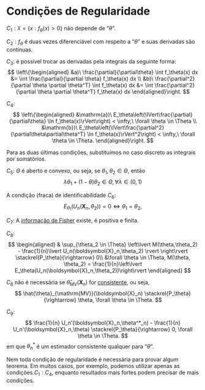 # Condições de Regularidade

$C_1: \mathfrak{X} = \{x : f_\theta (x) > 0 \}$ não depende de "$\theta$".

$C_2: f_\theta$ é duas vezes diferenciável com respeito a "$\theta$" e suas derivadas são contínuas.

$C_3:$ é possível trocar as derivadas pela integrais da seguinte forma:
$$
\left\{\begin{aligned}
&a)\ \frac{\partial}{\partial\theta} \int f_\theta(x) dx &= \int \frac{\partial}{\partial \theta} f_\theta(x) dx \\
&b)\ \frac{\partial^2}{\partial \theta \partial \theta^T} \int f_\theta(x) dx &= \int \frac{\partial^2}{\partial \theta \partial \theta^T} f_\theta(x) dx
\end{aligned}\right.
$$

$C_4:$
$$
\left\{\begin{aligned}
&\mathrm{a})\ E_\theta\left(\lVert\frac{\partial}{\partial\theta} \ln f_\theta(x)\rVert\right) < \infty,\ \forall \theta \in \Theta \\
&\mathrm{b})\ E_\theta\left(\lVert\frac{\partial^2}{\partial\theta\partial\theta^T} \ln f_\theta(x)\rVert^2\right) < \infty,\ \forall \theta \in \Theta.
\end{aligned}\right.
$$

Para as duas últimas condições, substituímos no caso discreto as integrais por somatórios.


$C_5$: $\Theta$ é aberto e convexo, ou seja, se $\theta_1, \theta_2 \in \Theta$, então
$$
\lambda\theta_1 + (1-\theta)\theta_2 \in \Theta, \forall \lambda \in (0,1)
$$

A condição (fraca) de identificabilidade $C_6$:
$$
E_{\theta_1}(U_n(\boldsymbol{X}_n,\theta_2)) = 0 \iff \theta_1 = \theta_2,
$$

$C_7$: A [informação de Fisher](infofisher.qmd) existe, é positiva e finita.

$C_8$:
$$
\begin{aligned}
& \sup_{\theta_2 \in \Theta} \left\lvert M(\theta,\theta_2) - \frac{1}{n}\lvert U_n(\boldsymbol{X}_n,\theta_2) \rvert \right\rvert
\stackrel{P_\theta}{\rightarrow} 0\\ 
&\forall \theta \in \Theta, M(\theta, \theta_2) = \frac{1}{n}\left\lvert E_\theta(U_n(\boldsymbol{X}_n,\theta_2))\right\rvert
\end{aligned}
$$

::: {.callout-note title="Consistência e $C_8$"}
$C_8$ não é necessária se $\hat{\theta}_{\mathrm{MV}}(\boldsymbol{X}_n)$ for [consistente](estimadores-consistentes.qmd), ou seja,
$$
\hat{\theta}_{\mathrm{MV}}(\boldsymbol{X}_n) \stackrel{P_\theta}{\rightarrow} \theta, \forall \theta \in \Theta.
$$
:::

$C_9$:
$$
\frac{1}{n} U_n'(\boldsymbol{X}_n,\theta^*_n) - \frac{1}{n} U_n'(\boldsymbol{X}_n,\theta) \stackrel{P_\theta}{\rightarrow} 0, \forall \theta \in \Theta.
$$
em que $\theta^*_n$ é um estimador consistente qualquer para "$\theta$".

:::{.callout-note title="Suficientes mas não necessárias"}
Nem toda condição de regularidade é necessária para provar algum teorema. Em muitos casos, por exemplo, podemos utilizar
apenas as condições $C_1:C_4$, enquanto resultados mais fortes podem precisar de mais condições.
:::



